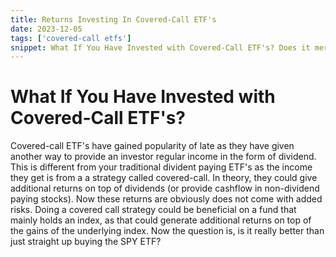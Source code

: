 ```yaml
---
title: Returns Investing In Covered-Call ETF's
date: 2023-12-05
tags: ['covered-call etfs']
snippet: What If You Have Invested with Covered-Call ETF's? Does it merit the hype?
---
```


# What If You Have Invested with Covered-Call ETF's?
Covered-call ETF's have gained popularity of late as they have given another way to provide an investor regular income in the form of dividend.
This is different from your traditional divident paying ETF's as the income they get is from a a strategy called covered-call. In theory,
they could give additional returns on top of dividends (or provide cashflow in non-dividend paying stocks). Now these returns are obviously does not
come with added risks. Doing a covered call strategy could be beneficial on a fund that mainly holds an index, as that could generate additional returns
on top of the gains of the underlying index. Now the question is, is it really better than just straight up buying the SPY ETF?
